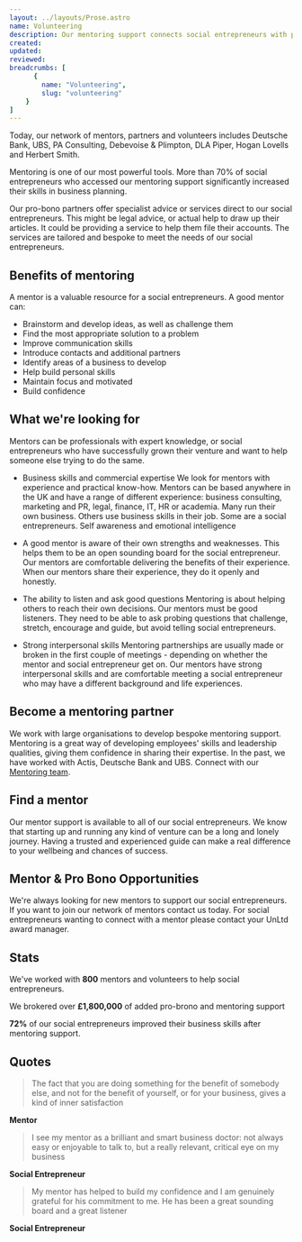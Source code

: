 ```yaml
---
layout: ../layouts/Prose.astro
name: Volunteering
description: Our mentoring support connects social entrepreneurs with professionals who can help them to develop
created: 
updated: 
reviewed: 
breadcrumbs: [
      {
        name: "Volunteering",
        slug: "volunteering"
    }
]
---
```


Today, our network of mentors, partners and volunteers includes Deutsche Bank, UBS, PA Consulting, Debevoise & Plimpton, DLA Piper, Hogan Lovells and Herbert Smith.

Mentoring is one of our most powerful tools. More than 70% of social entrepreneurs who accessed our mentoring support significantly increased their skills in business planning.

Our pro-bono partners offer specialist advice or services direct to our social entrepreneurs. This might be legal advice, or actual help to draw up their articles. It could be providing a service to help them file their accounts. The services are tailored and bespoke to meet the needs of our social entrepreneurs.

## Benefits of mentoring

A mentor is a valuable resource for a social entrepreneurs. A good mentor can:

- Brainstorm and develop ideas, as well as challenge them
- Find the most appropriate solution to a problem
- Improve communication skills
- Introduce contacts and additional partners
- Identify areas of a business to develop
- Help build personal skills
- Maintain focus and motivated
- Build confidence

## What we're looking for

Mentors can be professionals with expert knowledge, or social entrepreneurs who have successfully grown their venture and want to help someone else trying to do the same.

- Business skills and commercial expertise
  We look for mentors with experience and practical know-how. Mentors can be based anywhere in the UK and have a range of different experience: business consulting, marketing and PR, legal, finance, IT, HR or academia. Many run their own business. Others use business skills in their job. Some are a social entrepreneurs.
  Self awareness and emotional intelligence

- A good mentor is aware of their own strengths and weaknesses. This helps them to be an open sounding board for the social entrepreneur. Our mentors are comfortable delivering the benefits of their experience. When our mentors share their experience, they do it openly and honestly.

- The ability to listen and ask good questions
  Mentoring is about helping others to reach their own decisions. Our mentors must be good listeners. They need to be able to ask probing questions that challenge, stretch, encourage and guide, but avoid telling social entrepreneurs.

- Strong interpersonal skills
  Mentoring partnerships are usually made or broken in the first couple of meetings - depending on whether the mentor and social entrepreneur get on. Our mentors have strong interpersonal skills and are comfortable meeting a social entrepreneur who may have a different background and life experiences.

## Become a mentoring partner

We work with large organisations to develop bespoke mentoring support. Mentoring is a great way of developing employees' skills and leadership qualities, giving them confidence in sharing their expertise. In the past, we have worked with Actis, Deutsche Bank and UBS. Connect with our [Mentoring team](mailto:mentor@unltd.org.uk).

## Find a mentor

Our mentor support is available to all of our social entrepreneurs. We know that starting up and running any kind of venture can be a long and lonely journey. Having a trusted and experienced guide can make a real difference to your wellbeing and chances of success.

## Mentor & Pro Bono Opportunities

We're always looking for new mentors to support our social entrepreneurs. If you want to join our network of mentors contact us today. For social entrepreneurs wanting to connect with a mentor please contact your UnLtd award manager.

## Stats

We've worked with **800** mentors and volunteers to help social entrepreneurs.

We brokered over **£1,800,000** of added pro-brono and mentoring support

**72%** of our social entrepreneurs improved their business skills after mentoring support.

## Quotes

> The fact that you are doing something for the benefit of somebody else, and not for the benefit of yourself, or for your business, gives a kind of inner satisfaction

**Mentor**

> I see my mentor as a brilliant and smart business doctor: not always easy or enjoyable to talk to, but a really relevant, critical eye on my business

**Social Entrepreneur**

> My mentor has helped to build my confidence and I am genuinely grateful for his commitment to me. He has been a great sounding board and a great listener

**Social Entrepreneur**
